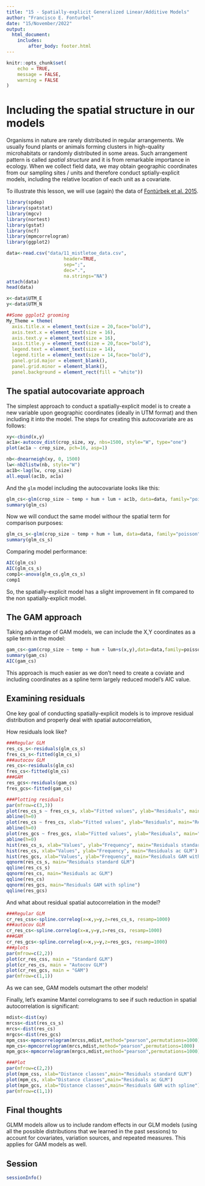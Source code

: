 ```yaml
---
title: "15 - Spatially-explicit Generalized Linear/Additive Models"
author: "Francisco E. Fonturbel"
date: "15/November/2022"
output: 
  html_document:
    includes:
        after_body: footer.html
---
```


```r
knitr::opts_chunk$set(
	echo = TRUE,
	message = FALSE,
	warning = FALSE
)
```

# Including the spatial structure in our models

Organisms in nature are rarely distributed in regular arrangements. We usually found plants or animals forming clusters in high-quality microhabitats or randomly distributed in some areas. Such arrangement pattern is called _spatial structure_ and it is from remarkable importance in ecology. When we collect field data, we may obtain geographic coordinates from our sampling sites / units and therefore conduct sptially-explicit models, including the relative location of each unit as a covariate.

To illustrate this lesson, we will use (again) the data of [Fontúrbek et al. 2015](https://besjournals.onlinelibrary.wiley.com/doi/full/10.1111/1365-2745.12443).

```r
library(spdep)
library(spatstat)
library(mgcv)
library(nortest)
library(gstat)
library(ncf)
library(mpmcorrelogram)
library(ggplot2)

data<-read.csv("data/11_mistletoe_data.csv", 
                     header=TRUE, 
                     sep=";",
                     dec=".",
                     na.strings="NA")
attach(data)
head(data)

x<-data$UTM_E
y<-data$UTM_N

##Some ggplot2 grooming
My_Theme = theme(
  axis.title.x = element_text(size = 20,face="bold"),
  axis.text.x = element_text(size = 16),
  axis.text.y = element_text(size = 16),
  axis.title.y = element_text(size = 20,face="bold"),
  legend.text = element_text(size = 14),
  legend.title = element_text(size = 14,face="bold"),
  panel.grid.major = element_blank(),
  panel.grid.minor = element_blank(),
  panel.background = element_rect(fill = "white"))
```


## The spatial autocovariate approach

The simplest approach to conduct a spatially-explicit model is to create a new variable upon geographic coordinates (ideally in UTM format) and then including it into the model. The steps for creating this autocovariate are as follows:

```r
xy<-cbind(x,y)
ac1a<-autocov_dist(crop_size, xy, nbs=1500, style="W", type="one")
plot(ac1a ~ crop_size, pch=16, asp=1)

nb<-dnearneigh(xy, 0, 1500)
lw<-nb2listw(nb, style="W")
ac1b<-lag(lw, crop_size)
all.equal(ac1b, ac1a)
```

And the `glm` model including the autocovariate looks like this:

```r
glm_cs<-glm(crop_size ~ temp + hum + lum + ac1b, data=data, family="poisson")
summary(glm_cs)
```

Now we will conduct the same model withour the spatial term for comparison purposes:

```r
glm_cs_s<-glm(crop_size ~ temp + hum + lum, data=data, family="poisson")
summary(glm_cs_s)
```

Comparing model performance:

```r
AIC(glm_cs)
AIC(glm_cs_s)
comp1<-anova(glm_cs,glm_cs_s)
comp1
```

So, the spatially-explicit model has a slight improvement in fit compared to the non spatially-explicit model.

## The GAM approach

Taking advantage of GAM models, we can include the X,Y coordinates as a splie term in the model:

```r
gam_cs<-gam(crop_size ~ temp + hum + lum+s(x,y),data=data,family=poisson)
summary(gam_cs)
AIC(gam_cs)
```

This approach is much easier as we don't need to create a coviate and including coordinates as a spline term largely reduced model's AIC value.

## Examining residuals

One key goal of conducting spatially-explicit models is to improve residual distribution and properly deal with spatial autocorrelation,

How residuals look like?

```r
###Regular GLM
res_cs_s<-residuals(glm_cs_s)
fres_cs_s<-fitted(glm_cs_s)
###autocov GLM
res_cs<-residuals(glm_cs)
fres_cs<-fitted(glm_cs)
###GAM
res_gcs<-residuals(gam_cs)
fres_gcs<-fitted(gam_cs)

###Plotting residuals
par(mfrow=c(3,3))
plot(res_cs_s ~ fres_cs_s, xlab="Fitted values", ylab="Residuals", main="Residuals standard GLM")
abline(h=0)
plot(res_cs ~ fres_cs, xlab="Fitted values", ylab="Residuals", main="Residuals autocov GLM")
abline(h=0)
plot(res_gcs ~ fres_gcs, xlab="Fitted values", ylab="Residuals", main="GAM with spline")
abline(h=0)
hist(res_cs_s, xlab="Values", ylab="Frequency", main="Residuals standard GLM")
hist(res_cs, xlab="Values", ylab="Frequency", main="Residuals ac GLM")
hist(res_gcs, xlab="Values", ylab="Frequency", main="Residuals GAM with spline")
qqnorm(res_cs_s, main="Residuals standard GLM")
qqline(res_cs_s)
qqnorm(res_cs, main="Residuals ac GLM")
qqline(res_cs)
qqnorm(res_gcs, main="Residuals GAM with spline")
qqline(res_gcs)
```

And what about residual spatial autocorrelation in the model?

```r
###Regular GLM
cr_res_css<-spline.correlog(x=x,y=y,z=res_cs_s, resamp=1000)
###autocov GLM
cr_res_cs<-spline.correlog(x=x,y=y,z=res_cs, resamp=1000)
###GAM
cr_res_gcs<-spline.correlog(x=x,y=y,z=res_gcs, resamp=1000)
###plots
par(mfrow=c(2,2))
plot(cr_res_css, main = "Standard GLM")
plot(cr_res_cs, main = "Autocov GLM")
plot(cr_res_gcs, main = "GAM")
par(mfrow=c(1,1))
```

As we can see, GAM models outsmart the other models!

Finally, let's examine Mantel correlograms to see if such reduction in spatial autocorrelation is significant:

```r
mdist<-dist(xy)
mrcss<-dist(res_cs_s)
mrcs<-dist(res_cs)
mrgcs<-dist(res_gcs)
mpm_css<-mpmcorrelogram(mrcss,mdist,method="pearson",permutations=1000)
mpm_cs<-mpmcorrelogram(mrcs,mdist,method="pearson",permutations=1000)
mpm_gcs<-mpmcorrelogram(mrgcs,mdist,method="pearson",permutations=1000)

###Plot
par(mfrow=c(2,2))
plot(mpm_css, xlab="Distance classes",main="Residuals standard GLM")
plot(mpm_cs, xlab="Distance classes",main="Residuals ac GLM")
plot(mpm_gcs, xlab="Distance classes",main="Residuals GAM with spline")
par(mfrow=c(1,1))
```


## Final thoughts

GLMM models allow us to include random effects in our GLM models (using all the possible distributions that we learned in the past sessions) to account for covariates, variation sources, and repeated measures. This applies for GAM models as well.


## Session

```r
sessionInfo()
```